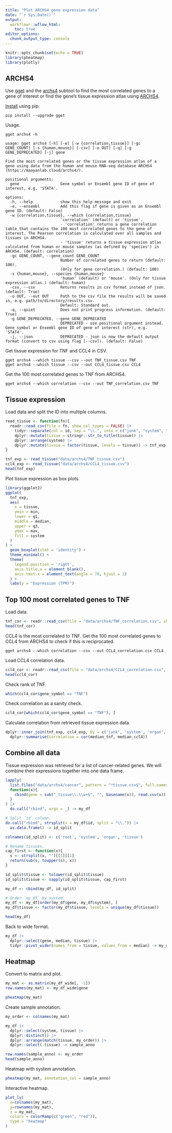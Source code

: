 ```yaml
---
title: "Plot ARCHS4 gene expression data"
date: "`r Sys.Date()`"
output:
  workflowr::wflow_html:
    toc: true
editor_options:
  chunk_output_type: console
---
```


```r
knitr::opts_chunk$set(echo = TRUE)
library(pheatmap)
library(plotly)
```

## ARCHS4

Use [gget](https://github.com/pachterlab/gget) and the [archs4](https://pachterlab.github.io/gget/en/archs4.html) subtool to find the most correlated genes to a gene of interest or find the gene's tissue expression atlas using [ARCHS4](https://maayanlab.cloud/archs4/).

[Install](https://pachterlab.github.io/gget/en/installation.html) using pip:

```
pip install --upgrade gget
```

Usage.

```
gget archs4 -h
```
```
usage: gget archs4 [-h] [-e] [-w {correlation,tissue}] [-gc GENE_COUNT] [-s {human,mouse}] [-csv] [-o OUT] [-q] [-g GENE_DEPRECATED] [-j] gene

Find the most correlated genes or the tissue expression atlas of a gene using data from the human and mouse RNA-seq database ARCHS4 (https://maayanlab.cloud/archs4/).

positional arguments:
  gene                  Gene symbol or Ensembl gene ID of gene of interest, e.g. 'STAT4'.

options:
  -h, --help            show this help message and exit
  -e, --ensembl         Add this flag if gene is given as an Ensembl gene ID. (default: False)
  -w {correlation,tissue}, --which {correlation,tissue}
                        'correlation' (default) or 'tissue'.
                        - 'correlation' returns a gene correlation table that contains the 100 most correlated genes to the gene of interest. The Pearson correlation is calculated over all samples and tissues in ARCHS4.
                        - 'tissue' returns a tissue expression atlas calculated from human or mouse samples (as defined by 'species') in ARCHS4. (default: correlation)
  -gc GENE_COUNT, --gene_count GENE_COUNT
                        Number of correlated genes to return (default: 100).
                        (Only for gene correlation.) (default: 100)
  -s {human,mouse}, --species {human,mouse}
                        'human' (default) or 'mouse'. (Only for tissue expression atlas.) (default: human)
  -csv, --csv           Returns results in csv format instead of json. (default: True)
  -o OUT, --out OUT     Path to the csv file the results will be saved in, e.g. path/to/directory/results.csv.
                        Default: Standard out.
  -q, --quiet           Does not print progress information. (default: True)
  -g GENE_DEPRECATED, --gene GENE_DEPRECATED
                        DEPRECATED - use positional argument instead. Gene symbol or Ensembl gene ID of gene of interest (str), e.g. 'STAT4'.
  -j, --json            DEPRECATED - json is now the default output format (convert to csv using flag [--csv]). (default: False)
```

Get tissue expression for TNF and CCL4 in CSV.

```
gget archs4 --which tissue --csv --out TNF_tissue.csv TNF
gget archs4 --which tissue --csv --out CCL4_tissue.csv CCL4
```

Get the 100 most correlated genes to TNF from ARCHS4.

```
gget archs4 --which correlation --csv --out TNF_correlation.csv TNF
```

## Tissue expression

Load data and split the ID into multiple columns.

```r
read_tissue <- function(fn){
  readr::read_csv(file = fn, show_col_types = FALSE) |>
    tidyr::separate(col = id, sep = "\\.", into = c("junk", "system", "organ", "tissue")) |>
    dplyr::mutate(tissue = stringr::str_to_title(tissue)) |>
    dplyr::arrange(system) |>
    dplyr::mutate(tissue = factor(tissue, levels = tissue)) -> tnf_exp
}

tnf_exp <- read_tissue("data/archs4/TNF_tissue.csv")
ccl4_exp <- read_tissue("data/archs4/CCL4_tissue.csv")
head(tnf_exp)
```

Plot tissue expression as box plots.

```r
library(ggplot2)
ggplot(
  tnf_exp,
  aes(
    x = tissue,
    ymin = min,
    lower = q1,
    middle = median,
    upper = q3,
    ymax = max,
    fill = system
  )
) +
  geom_boxplot(stat = 'identity') +
  theme_minimal() +
  theme(
    legend.position = 'right',
    axis.title.x = element_blank(),
    axis.text.x = element_text(angle = 70, hjust = 1)
  ) +
  labs(y = "Expression (TPM)")
```

## Top 100 most correlated genes to TNF

Load data.

```r
tnf_cor <- readr::read_csv(file = "data/archs4/TNF_correlation.csv", show_col_types = FALSE)
head(tnf_cor)
```

CCL4 is the most correlated to TNF. Get the 100 most correlated genes to CCL4 from ARCHS4 to check if this is reciprocated.

```
gget archs4 --which correlation --csv --out CCL4_correlation.csv CCL4
```

Load CCL4 correlation data.

```r
ccl4_cor <- readr::read_csv(file = "data/archs4/CCL4_correlation.csv", show_col_types = FALSE)
head(ccl4_cor)
```

Check rank of TNF.

```r
which(ccl4_cor$gene_symbol == "TNF")
```

Check correlation as a sanity check.

```r
ccl4_cor[which(ccl4_cor$gene_symbol == "TNF"), ]
```

Calculate correlation from retrieved tissue expression data.

```r
dplyr::inner_join(tnf_exp, ccl4_exp, by = c('junk', 'system', 'organ', 'tissue'), suffix = c("_tnf", "_ccl4")) |>
  dplyr::summarise(correlation = cor(median_tnf, median_ccl4))
```

## Combine all data

Tissue expression was retrieved for a list of cancer-related genes. We will combine their expressions together into one data frame.

```r
lapply(
  list.files("data/archs4/cancer", pattern = "*tissue.csv$", full.names = TRUE),
  function(x){
    cbind(gene = sub("_tissue\\.\\w+$", "", basename(x)), read.csv(x))
  }
) |>
  do.call("rbind", args = _) -> my_df

# Split `id` column.
do.call("rbind", strsplit(x = my_df$id, split = "\\.")) |>
  as.data.frame() -> id_split

colnames(id_split) <- c('root', 'system', 'organ', 'tissue')

# Rename tissues.
cap_first <- function(x){
  s <- strsplit(x, "")[[1]][1]
  return(sub(s, toupper(s), x))
}

id_split$tissue <- tolower(id_split$tissue)
id_split$tissue <- sapply(id_split$tissue, cap_first)

my_df <- cbind(my_df, id_split)

# Order `my_df` by system.
my_df <- my_df[order(my_df$gene, my_df$system), ]
my_df$tissue <- factor(my_df$tissue, levels = unique(my_df$tissue))

head(my_df)
```

Back to wide format.

```r
my_df |>
  dplyr::select(gene, median, tissue) |>
  tidyr::pivot_wider(names_from = tissue, values_from = median) -> my_df_wide
```

## Heatmap

Convert to matrix and plot.

```r
my_mat <- as.matrix(my_df_wide[, -1])
row.names(my_mat) <- my_df_wide$gene

pheatmap(my_mat)
```

Create sample annotation.

```r
my_order <- colnames(my_mat)

my_df |>
  dplyr::select(system, tissue) |>
  dplyr::distinct() |>
  dplyr::arrange(match(tissue, my_order)) |>
  dplyr::select(-tissue) -> sample_anno

row.names(sample_anno) <- my_order
head(sample_anno)
```

Heatmap with system annotation.

```r
pheatmap(my_mat, annotation_col = sample_anno)
```

Interactive heatmap.

```r
plot_ly(
  x=colnames(my_mat),
  y=rownames(my_mat),
  z = my_mat,
  colors = colorRamp(c("green", "red")),
  type = "heatmap"
)
```

